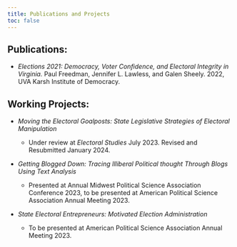 ```yaml
---
title: Publications and Projects
toc: false
---
```


## Publications:

-   *Elections 2021: Democracy, Voter Confidence, and Electoral Integrity in Virginia.* Paul Freedman, Jennifer L. Lawless, and Galen Sheely. 2022, UVA Karsh Institute of Democracy.

## Working Projects:

-   *Moving the Electoral Goalposts: State Legislative Strategies of Electoral Manipulation*

    -   Under review at *Electoral Studies* July 2023. Revised and Resubmitted January 2024.

-   *Getting Blogged Down: Tracing Illiberal Political thought Through Blogs Using Text Analysis*

    -   Presented at Annual Midwest Political Science Association Conference 2023, to be presented at American Political Science Association Annual Meeting 2023.

-   *State Electoral Entrepreneurs: Motivated Election Administration*

    -   To be presented at American Political Science Association Annual Meeting 2023.
